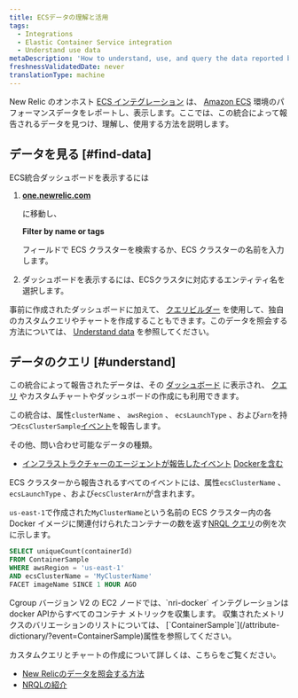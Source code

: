 ```yaml
---
title: ECSデータの理解と活用
tags:
  - Integrations
  - Elastic Container Service integration
  - Understand use data
metaDescription: 'How to understand, use, and query the data reported by New Relic''s Amazon ECS on-host integration.'
freshnessValidatedDate: never
translationType: machine
---
```


New Relic のオンホスト [ECS インテグレーション](/docs/introduction-amazon-ecs-integration) は、 [Amazon ECS](https://docs.aws.amazon.com/ecs/index.html) 環境のパフォーマンスデータをレポートし、表示します。ここでは、この統合によって報告されるデータを見つけ、理解し、使用する方法を説明します。

## データを見る [#find-data]

ECS統合ダッシュボードを表示するには

1. <DNT>**[one.newrelic.com](https://one.newrelic.com/all-capabilities)**</DNT>

   に移動し、

   <DNT>**Filter by name or tags**</DNT>

   フィールドで ECS クラスターを検索するか、ECS クラスターの名前を入力します。

2. ダッシュボードを表示するには、ECSクラスタに対応するエンティティ名を選択します。

事前に作成されたダッシュボードに加えて、 [クエリビルダー](/docs/chart-builder/use-chart-builder/get-started/introduction-chart-builder) を使用して、独自のカスタムクエリやチャートを作成することもできます。このデータを照会する方法については、 [Understand data](#understand) を参照してください。

## データのクエリ [#understand]

この統合によって報告されたデータは、その [ダッシュボード](#find-data) に表示され、 [クエリ](/docs/using-new-relic/data/understand-data/query-new-relic-data) やカスタムチャートやダッシュボードの作成にも利用できます。

この統合は、属性`clusterName` 、 `awsRegion` 、 `ecsLaunchType` 、および`arn`を持つ`EcsClusterSample`[イベント](/docs/using-new-relic/data/understand-data/new-relic-data-types#events-new-relic)を報告します。

その他、問い合わせ可能なデータの種類。

* [インフラストラクチャーのエージェントが報告したイベント](/docs/infrastructure/manage-your-data/data-instrumentation/default-infrastructure-events) [Dockerを含む](/docs/infrastructure/install-configure-manage-infrastructure/docker-installation/docker-instrumentation-infrastructure#docker-data)

ECS クラスターから報告されるすべてのイベントには、属性`ecsClusterName` 、 `ecsLaunchType` 、および`ecsClusterArn`が含まれます。

`us-east-1`で作成された`MyClusterName`という名前の ECS クラスター内の各 Docker イメージに関連付けられたコンテナーの数を返す[NRQL クエリ](/docs/query-data/nrql-new-relic-query-language/getting-started/introduction-nrql)の例を次に示します。

```sql
SELECT uniqueCount(containerId) 
FROM ContainerSample 
WHERE awsRegion = 'us-east-1' 
AND ecsClusterName = 'MyClusterName' 
FACET imageName SINCE 1 HOUR AGO
```

<Callout variant="important">
  Cgroup バージョン V2 の EC2 ノードでは、`nri-docker` インテグレーションはdocker APIからすべてのコンテナ メトリックを収集します。 収集されたメトリクスのバリエーションのリストについては、 [`ContainerSample`](/attribute-dictionary/?event=ContainerSample)属性を参照してください。
</Callout>

カスタムクエリとチャートの作成について詳しくは、こちらをご覧ください。

* [New Relicのデータを照会する方法](/docs/using-new-relic/data/understand-data/query-new-relic-data)
* [NRQLの紹介](/docs/query-data/nrql-new-relic-query-language/getting-started/introduction-nrql)